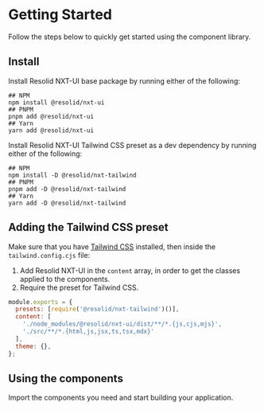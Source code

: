 # Getting Started

Follow the steps below to quickly get started using the component library.

## Install

Install Resolid NXT-UI base package by running either of the following:

```shell
## NPM
npm install @resolid/nxt-ui
## PNPM
pnpm add @resolid/nxt-ui
## Yarn
yarn add @resolid/nxt-ui
```

Install Resolid NXT-UI Tailwind CSS preset as a dev dependency by running either of the following:

```shell
## NPM
npm install -D @resolid/nxt-tailwind
## PNPM
pnpm add -D @resolid/nxt-tailwind
## Yarn
yarn add -D @resolid/nxt-tailwind
```

## Adding the Tailwind CSS preset

Make sure that you have [Tailwind CSS](https://tailwindcss.com/docs/guides/solidjs) installed, then inside the `tailwind.config.cjs` file:

1. Add Resolid NXT-UI in the `content` array, in order to get the classes applied to the components.
2. Require the preset for Tailwind CSS.

```javascript
module.exports = {
  presets: [require('@resolid/nxt-tailwind')()],
  content: [
    './node_modules/@resolid/nxt-ui/dist/**/*.{js,cjs,mjs}',
    './src/**/*.{html,js,jsx,ts,tsx,mdx}'
  ],
  theme: {},
};
```

## Using the components

Import the components you need and start building your application.
